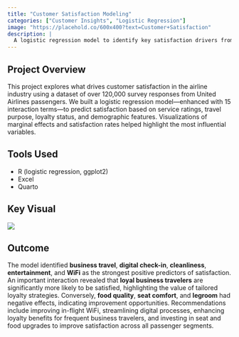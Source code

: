 ```yaml
---
title: "Customer Satisfaction Modeling"
categories: ["Customer Insights", "Logistic Regression"]
image: "https://placehold.co/600x400?text=Customer+Satisfaction"
description: |
  A logistic regression model to identify key satisfaction drivers from airline survey data. Includes interaction effects and visual summaries.
---
```


## Project Overview

This project explores what drives customer satisfaction in the airline industry using a dataset of over 120,000 survey responses from United Airlines passengers. We built a logistic regression model—enhanced with 15 interaction terms—to predict satisfaction based on service ratings, travel purpose, loyalty status, and demographic features. Visualizations of marginal effects and satisfaction rates helped highlight the most influential variables.

## Tools Used

-   R (logistic regression, ggplot2)
-   Excel
-   Quarto

## Key Visual

![](/images/satisfaction-plot.jpeg)

## Outcome

The model identified **business travel**, **digital check-in**, **cleanliness**, **entertainment**, and **WiFi** as the strongest positive predictors of satisfaction. An important interaction revealed that **loyal business travelers** are significantly more likely to be satisfied, highlighting the value of tailored loyalty strategies. Conversely, **food quality**, **seat comfort**, and **legroom** had negative effects, indicating improvement opportunities. Recommendations include improving in-flight WiFi, streamlining digital processes, enhancing loyalty benefits for frequent business travelers, and investing in seat and food upgrades to improve satisfaction across all passenger segments.
